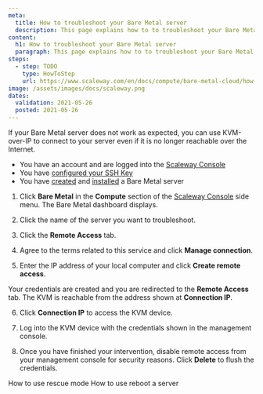 ```yaml
---
meta:
  title: How to troubleshoot your Bare Metal server
  description: This page explains how to to troubleshoot your Bare Metal server
content:
  h1: How to troubleshoot your Bare Metal server
  paragraph: This page explains how to to troubleshoot your Bare Metal server
steps:
  - step: TODO
    type: HowToStep
    url: https://www.scaleway.com/en/docs/compute/bare-metal-cloud/how-to/troubleshoot-server/
image: /assets/images/docs/scaleway.png
dates:
  validation: 2021-05-26
  posted: 2021-05-26
---
```


If your Bare Metal server does not work as expected, you can use KVM-over-IP to connect to your server even if it is no longer reachable over the Internet.

<Message type="requirement">

- You have an account and are logged into the [Scaleway Console](https://console.scaleway.com)  
- You have [configured your SSH Key](/console/my-project/how-to/create-ssh-key)
- You have [created](/compute/bare-metal-cloud/how-to/create-server) and [installed](/compute/bare-metal-cloud/how-to/install-server) a Bare Metal server

</Message>


1. Click **Bare Metal** in the **Compute** section of the [Scaleway Console](https://console.scaleway.com) side menu. The Bare Metal dashboard displays.

2. Click the name of the server you want to troubleshoot.

3. Click the **Remote Access** tab.

4. Agree to the terms related to this service and click **Manage connection**.

5. Enter the IP address of your local computer and click **Create remote access**.

  Your credentials are created and you are redirected to the **Remote Access** tab. The KVM is reachable from the address shown at **Connection IP**. 
  
6. Click **Connection IP** to access the KVM device.

7. Log into the KVM device with the credentials shown in the management console.

8. Once you have finished your intervention, disable remote access from your management console for security reasons. Click **Delete** to flush the credentials.

<Lightbox src="assets/scaleway-bm_remoteaccess.png" alt="" />

<Navigation title="See Also">
  <PreviousButton to="/compute/bare-metal-cloud/how-to/use-rescue-mode/">How to use rescue mode</PreviousButton>
  <NextButton to="/compute/bare-metal-cloud/how-to/reboot-server/">How to use reboot a server</NextButton>
</Navigation>
